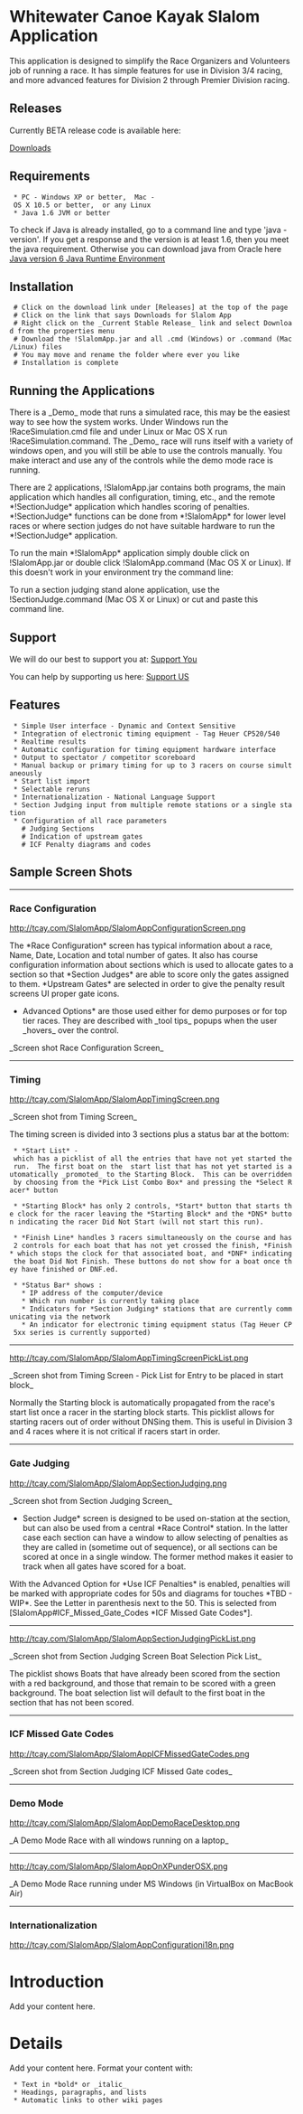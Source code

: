 =Whitewater Canoe Kayak Slalom Application=

This application is designed to simplify the Race Organizers and Volunteers job of running a race.  It has simple features for use in Division 3/4 racing, and more advanced features for Division 2 through Premier Division racing. 

==Releases==

Currently BETA release code is available here:

[https://drive.google.com/folderview?id=0B0uX48lguh9aSmpVbnlNbDF1d1E&usp=sharing Downloads]


==Requirements==
  * PC - Windows XP or better,  Mac - OS X 10.5 or better,  or any Linux
  * Java 1.6 JVM or better

To check if Java is already installed, go to a command line and type 'java -version'.  If you get a response and the version is at least 1.6, then you meet the java requirement.  Otherwise you can download java from Oracle here [http://www.oracle.com/technetwork/java/javase/downloads/jre6-downloads-1637595.html Java version 6 Java Runtime Environment]

==Installation==
  # Click on the download link under [Releases] at the top of the page
  # Click on the link that says Downloads for Slalom App
  # Right click on the _Current Stable Release_ link and select Download from the properties menu
  # Download the !SlalomApp.jar and all .cmd (Windows) or .command (Mac/Linux) files
  # You may move and rename the folder where ever you like
  # Installation is complete

==Running the Applications==
There is a _Demo_ mode that runs a simulated race, this may be the easiest way to see how the system works.   Under Windows run the !RaceSimulation.cmd file and under Linux or Mac OS X run !RaceSimulation.command.  The _Demo_ race will runs itself with a variety of windows open, and you will still be able to use the controls manually.  You make interact and use any of the controls while the demo mode race is running.

There are 2 applications, !SlalomApp.jar contains both programs, the main application which handles all configuration, timing, etc., and the remote *!SectionJudge* application  which handles scoring of penalties.  *!SectionJudge* functions can be done from *!SlalomApp* for lower level races or where section judges do not have suitable hardware to run the *!SectionJudge* application.
 
To run the main *!SlalomApp* application simply double click on !SlalomApp.jar or double click  !SlalomApp.command (Mac OS X or Linux).  If this doesn't work in your environment try the command line:

{{{java -jar SlalomApp.jar}}}

To run a section judging stand alone application, use the !SectionJudge.command (Mac OS X or Linux) or cut and paste this command line.

{{{java -cp SlalomApp.jar com.tcay.slalom.UI.client.SectionJudgeClient}}}

==Support==

We will do our best to support you at:
[https://groups.google.com/forum/#!forum/ww-canoe-kayak-slalom-discuss Support You]

You can help by supporting us here:
[http://tcay.com/SlalomApp/PayPalDonationForSlalomApp.html Support US]


==Features==
  * Simple User interface - Dynamic and Context Sensitive
  * Integration of electronic timing equipment - Tag Heuer CP520/540
  * Realtime results
  * Automatic configuration for timing equipment hardware interface
  * Output to spectator / competitor scoreboard
  * Manual backup or primary timing for up to 3 racers on course simultaneously
  * Start list import
  * Selectable reruns
  * Internationalization - National Language Support
  * Section Judging input from multiple remote stations or a single station 
  * Configuration of all race parameters
    # Judging Sections
    # Indication of upstream gates
    # ICF Penalty diagrams and codes




==Sample Screen Shots==
----
===Race Configuration===

http://tcay.com/SlalomApp/SlalomAppConfigurationScreen.png

The *Race Configuration* screen has typical information about a race, Name, Date, Location and total number of gates. It also has course configuration information about sections which is used to allocate gates to a section so that *Section Judges* are able to score only the gates assigned to them.   *Upstream Gates* are selected in order to give the penalty result screens UI proper gate icons.

*Advanced Options* are those used either for demo purposes or for top tier races.  They are  described with _tool tips_ popups when the user _hovers_ over the control.


_Screen shot Race Configuration Screen_


----

===Timing===

http://tcay.com/SlalomApp/SlalomAppTimingScreen.png

_Screen shot from Timing Screen_


The timing screen is divided into 3 sections plus a status bar at the bottom:
  * *Start List* - which has a picklist of all the entries that have not yet started the run.  The first boat on the  start list that has not yet started is automatically _promoted_ to the Starting Block.  This can be overridden by choosing from the *Pick List Combo Box* and pressing the *Select Racer* button 

  * *Starting Block* has only 2 controls, *Start* button that starts the clock for the racer leaving the *Starting Block* and the *DNS* button indicating the racer Did Not Start (will not start this run).

  * *Finish Line* handles 3 racers simultaneously on the course and has 2 controls for each boat that has not yet crossed the finish, *Finish* which stops the clock for that associated boat, and *DNF* indicating the boat Did Not Finish. These buttons do not show for a boat once they have finished or DNF.ed.

  * *Status Bar* shows : 
    * IP address of the computer/device
    * Which run number is currently taking place 
    * Indicators for *Section Judging* stations that are currently communicating via the network
    * An indicator for electronic timing equipment status (Tag Heuer CP 5xx series is currently supported) 

----

http://tcay.com/SlalomApp/SlalomAppTimingScreenPickList.png

_Screen shot from Timing Screen - Pick List for Entry to be placed in start block_

Normally the Starting block is automatically propagated from the race's start list once a racer in the starting block starts.  This picklist allows for starting racers out of order without DNSing them.  This is useful in Division 3 and 4 races where it is not critical if racers start in order.

----

===Gate Judging===


http://tcay.com/SlalomApp/SlalomAppSectionJudging.png

_Screen shot from Section Judging Screen_

*Section Judge* screen is designed to be used on-station at the section, but can also be used from a central *Race Control* station.  In the latter case each section can have a window to allow selecting of penalties as they are called in (sometime out of sequence), or all sections can be scored at once in a single window. The former method makes it easier to track when all gates have scored for a boat. 

With the Advanced Option for *Use ICF Penalties* is enabled, penalties will be marked with appropriate codes for 50s and diagrams for touches *TBD - WIP*.  See the Letter in parenthesis next to the 50.  This is selected from [SlalomApp#ICF_Missed_Gate_Codes *ICF Missed Gate Codes*].




----

http://tcay.com/SlalomApp/SlalomAppSectionJudgingPickList.png

_Screen shot from Section Judging Screen Boat Selection Pick List_


The picklist shows Boats that have already been scored from the section with a red background, and those that remain to be scored with a green background.  The boat selection list will default to the first boat in the section that has not been scored.  

----

===ICF Missed Gate Codes===

http://tcay.com/SlalomApp/SlalomAppICFMissedGateCodes.png

_Screen shot from Section Judging ICF Missed Gate codes_


----

===Demo Mode===

http://tcay.com/SlalomApp/SlalomAppDemoRaceDesktop.png

_A Demo Mode Race with all windows running on a laptop_


----

http://tcay.com/SlalomApp/SlalomAppOnXPunderOSX.png

_A Demo Mode Race running under MS Windows (in VirtualBox on MacBook Air)

----



===Internationalization===

http://tcay.com/SlalomApp/SlalomAppConfigurationi18n.png




<wiki:comment>

= Introduction =

Add your content here.


= Details =

Add your content here.  Format your content with:
  * Text in *bold* or _italic_
  * Headings, paragraphs, and lists
  * Automatic links to other wiki pages

</wiki:comment>